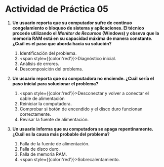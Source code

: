 # Actividad de Práctica 05

1. **Un usuario reporta que su computador sufre de continuo congelamiento o bloqueo de sistema y aplicaciones. El técnico procede utilizando el *Monitor de Recursos* (Windows) y obseva que la memoria RAM está en su capacidad máxima de manera constante. ¿Cuál es el paso que aborda hacia su solución?**
    1. Identificación del problema.
    2. <span style={{color:'red'}}>Diagnóstico inicial.</span>
    3. Análisis de errores.
    4. Descomposición del problema.

2. **Un usuario reporta que su computadora no enciende. ¿Cuál sería el paso inicial para solucionar el problema?**
    1. <span style={{color:'red'}}>Desconectar y volver a conectar el cable de alimentación</span>
    2. Reiniciar la computadora.
    3. Comprobar si botón de encendido y el disco duro funcionan correctamente.
    4. Revisar la fuente de alimentación.

3. **Un usuario informa que su computadora se apaga repentinamente. ¿Cuál es la causa más probable del problema?**
    1. Falla de la fuente de alimentación.
    2. Falla de disco duro.
    3. Falla de memoria RAM.
    4. <span style={{color:'red'}}>Sobrecalentamiento.</span>